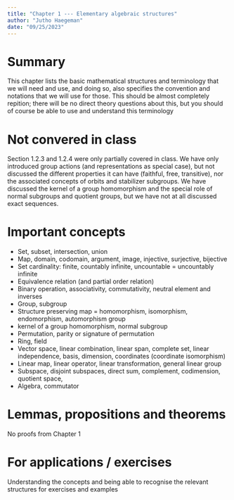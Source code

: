 ```yaml
---
title: "Chapter 1 --- Elementary algebraic structures"
author: "Jutho Haegeman"
date: "09/25/2023"
---
```


# Summary

This chapter lists the basic mathematical structures and terminology that we will need and use, and doing so, also specifies the convention and notations that we will use for those. This should be almost completely repition; there will be no direct theory questions about this, but you should of course be able to use and understand this terminology

# Not convered in class

Section 1.2.3 and 1.2.4 were only partially covered in class. We have only introduced group actions (and representations as special case), but not discussed the different properties it can have (faithful, free, transitive), nor the associated concepts of orbits and stabilizer subgroups. We have discussed the kernel of a group homomorphism and the special role of normal subgroups and quotient groups, but we have not at all discussed exact sequences.

# Important concepts

* Set, subset, intersection, union
* Map, domain, codomain, argument, image, injective, surjective, bijective
* Set cardinality: finite, countably infinite, uncountable $=$ uncountably infinite
* Equivalence relation (and partial order relation)
* Binary operation, associativity, commutativity, neutral element and inverses
* Group, subgroup
* Structure preserving map $=$ homomorphism, isomorphism, endomorphism, automorphism group
* kernel of a group homomorphism, normal subgroup
* Permutation, parity or signature of permutation
* Ring, field
* Vector space, linear combination, linear span, complete set, linear independence, basis, dimension, coordinates (coordinate isomorphism)
* Linear map, linear operator, linear transformation, general linear group
* Subspace, disjoint subspaces, direct sum, complement, codimension, quotient space,
* Algebra, commutator

# Lemmas, propositions and theorems

No proofs from Chapter 1

# For applications / exercises

Understanding the concepts and being able to recognise the relevant structures for exercises and examples
